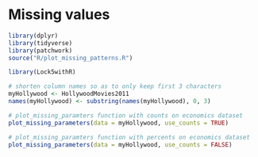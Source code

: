 # Missing values

```r
library(dplyr)
library(tidyverse)
library(patchwork)
source("R/plot_missing_patterns.R")
```

```r
library(Lock5withR)

# shorten column names so as to only keep first 3 characters
myHollywood <- HollywoodMovies2011
names(myHollywood) <- substring(names(myHollywood), 0, 3)

# plot_missing_paramters function with counts on economics dataset
plot_missing_parameters(data = myHollywood, use_counts = TRUE)

# plot_missing_paramters function with percents on economics dataset
plot_missing_parameters(data = myHollywood, use_counts = FALSE)
```